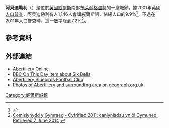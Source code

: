 '''阿貝迪勒利'''（{{lang-en|Abertillery}}）是位於[[英國|英國]][[威爾斯|威爾斯]]南部[[布萊耐格溫特|布萊耐格溫特]]的一座城鎮。據2001年英國[[人口普查|人口普查]]，阿貝迪勒利有人1,146人會講威爾斯語，佔總人口的9.9%<ref>{{Cite web |url=http://www.byig-wlb.org.uk/English/publications/Pages/PublicationItem.aspx?puburl=/English%2fpublications%2fPublications%2f786.xls |title=No. & Percentage Welsh speakers 3+ By Community and Age |author=The Welsh Language Board |date=26 February 2004 |format=[[Microsoft_Excel#File_formats|XLS]] |postscript=<!--None--> |access-date=2022-02-13 |archive-date=2011-05-24 |archive-url=https://web.archive.org/web/20110524061946/http://www.byig-wlb.org.uk/English/publications/Pages/PublicationItem.aspx?puburl=%2FEnglish%2Fpublications%2FPublications%2F786.xls |dead-url=yes }}</ref>。不過在2011年人口普查時，這一數字降到7.2%<ref>[http://www.comisiynyddygymraeg.org/Cymraeg/Cymorth/dataacystadegau/Pages/Cyfrifiad2011canlyniadauynolCymuned.aspx Comisiynydd y Gymraeg - Cyfrifiad 2011: canlyniadau yn ôl Cymuned. Retrieved 7 June 2014] {{webarchive|url=https://web.archive.org/web/20150106040653/http://www.comisiynyddygymraeg.org/Cymraeg/Cymorth/dataacystadegau/Pages/Cyfrifiad2011canlyniadauynolCymuned.aspx |date=6 一月 2015 }}</ref>。

==參考資料==
{{Reflist}}

==外部連結==
* [http://www.abertillery.net/ Abertillery Online] {{Wayback|url=http://www.abertillery.net/ |date=20060621183502 }}
* [http://news.bbc.co.uk/onthisday/hi/dates/stories/june/28/newsid_2520000/2520665.stm BBC On This Day item about Six Bells] {{Wayback|url=http://news.bbc.co.uk/onthisday/hi/dates/stories/june/28/newsid_2520000/2520665.stm |date=20080307131924 }}
* [https://web.archive.org/web/20090605150438/http://www.abertillerybluebirds.co.uk/ Abertillery Bluebirds Football Club]
* [http://www.geograph.org.uk/search.php?i=6631199 Photos of Abertillery and surrounding area on geograph.org.uk] {{Wayback|url=http://www.geograph.org.uk/search.php?i=6631199 |date=20210501183734 }}
{{UK-stub}}
[[Category:威爾斯城鎮|Category:威爾斯城鎮]]